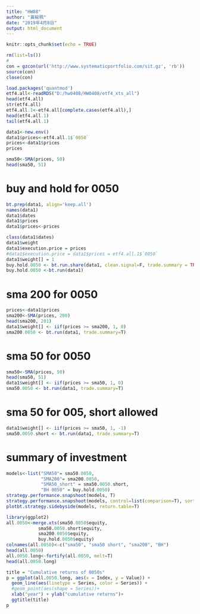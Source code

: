 ```yaml
---
title: "HW08"
author: "黃榆珮"
date: "2019年4月8日"
output: html_document
---
```


```r
knitr::opts_chunk$set(echo = TRUE)
```

```r
rm(list=ls())
#
con = gzcon(url('http://www.systematicportfolio.com/sit.gz', 'rb'))
source(con)
close(con)

load.packages('quantmod')
etf4.all<-readRDS("D:/hw0408/HW0408/etf4_xts_all")
head(etf4.all)
str(etf4.all)
etf4.all.1<-etf4.all[complete.cases(etf4.all),]
head(etf4.all.1)
tail(etf4.all.1)
```

```r
data1<-new.env()
data1$prices<-etf4.all.1$`0050`
prices<-data1$prices
prices

sma50<-SMA(prices, 50)
head(sma50, 51)
```

# buy and hold for 0050
```r
bt.prep(data1, align='keep.all')
names(data1)
data1$dates
data1$prices
data1$prices<-prices

class(data1$dates)
data1$weight
data1$execution.price = prices
#data1$execution.price = data1$prices = etf4.all.1$`0050`
data1$weight[] = 1
buy.hold.0050 <- bt.run.share(data1, clean.signal=F, trade.summary = TRUE)
buy.hold.0050 <-bt.run(data1)
```

# sma 200 for 0050
```r
prices<-data1$prices
sma200<-SMA(prices, 200)
head(sma200, 201)
data1$weight[] <- iif(prices >= sma200, 1, 0)
sma200.0050 <- bt.run(data1, trade.summary=T)
```

# sma 50 for 0050
```r
sma50<-SMA(prices, 50)
head(sma50, 51)
data1$weight[] <- iif(prices >= sma50, 1, 0)
sma50.0050 <- bt.run(data1, trade.summary=T)
```

# sma 50 for 005, short allowed
```r
data1$weight[] <- iif(prices >= sma50, 1, -1)
sma50.0050.short <- bt.run(data1, trade.summary=T)
```

# summary of investment
```r
models<-list("SMA50"= sma50.0050, 
             "SMA200"= sma200.0050, 
             "SMA50_short" = sma50.0050.short, 
             "BH 0050" = buy.hold.0050)
strategy.performance.snapshoot(models, T)
strategy.performance.snapshoot(models, control=list(comparison=T), sort.performance=T)
plotbt.strategy.sidebyside(models, return.table=T)
```

```r
library(ggplot2)
all.0050<-merge.xts(sma50.0050$equity, 
            sma50.0050.short$equity, 
            sma200.0050$equity, 
            buy.hold.0050$equity)
colnames(all.0050)<-c("sma50", "sma50 short", "sma200", "BH")
head(all.0050)
all.0050.long<-fortify(all.0050, melt=T)
head(all.0050.long)
```

```r
title = "Cumulative returns of 0050s"
p = ggplot(all.0050.long, aes(x = Index, y = Value)) +
  geom_line(aes(linetype = Series, color = Series)) +
  #geom_point(aes(shape = Series))+
  xlab("year") + ylab("cumulative returns")+
  ggtitle(title)
p
```

```r
```